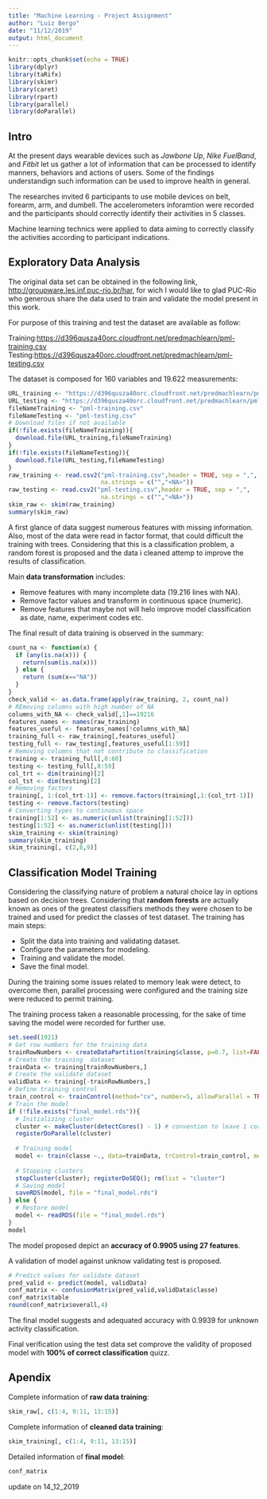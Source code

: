 ```yaml
---
title: "Machine Learning - Project Assignment"
author: "Luiz Bergo"
date: "11/12/2019"
output: html_document
---
```


```r
knitr::opts_chunk$set(echo = TRUE)
library(dplyr)
library(taRifx)
library(skimr)
library(caret)
library(rpart)
library(parallel)
library(doParallel)
```

## Intro

At the present days wearable devices such as *Jawbone Up*, *Nike FuelBand*, and *Fitbit* let us gather a lot of information that can be processed to identify manners, behaviors and actions of users. Some of the findings understandign such information can be used to improve health in general.  

The researches invited 6 participants to use mobile devices on belt, forearm, arm, and dumbell. The accelerometers inforamtion were recorded and the participants should correctly identify their activities in 5 classes.   

Machine learning technics were applied to data aiming to correctly classify the activities according to participant indications.


## Exploratory Data Analysis

The original data set can be obtained in the following link, <http://groupware.les.inf.puc-rio.br/har>, for wich I would like to glad PUC-Rio who generous share the data used to train and validate the model present in this work.  

For purpose of this training and test the dataset are available as follow: 

Training:<https://d396qusza40orc.cloudfront.net/predmachlearn/pml-training.csv>  
Testing:<https://d396qusza40orc.cloudfront.net/predmachlearn/pml-testing.csv>  



The dataset is composed for 160 variables and 19.622 measurements:  


```r
URL_training <- "https://d396qusza40orc.cloudfront.net/predmachlearn/pml-training.csv"
URL_testing <- "https://d396qusza40orc.cloudfront.net/predmachlearn/pml-testing.csv"
fileNameTraining <- "pml-training.csv"
fileNameTesting <- "pml-testing.csv"
# Download files if not available
if(!file.exists(fileNameTraining)){
  download.file(URL_training,fileNameTraining) 
}
if(!file.exists(fileNameTesting)){
  download.file(URL_testing,fileNameTesting)
}
raw_training <- read.csv2("pml-training.csv",header = TRUE, sep = ",", 
                          na.strings = c("","<NA>"))
raw_testing <- read.csv2("pml-testing.csv",header = TRUE, sep = ",", 
                          na.strings = c("","<NA>"))
skim_raw <- skim(raw_training)
summary(skim_raw)
```



A first glance of data suggest numerous features with missing information. Also, most of the data were read in factor format, that could difficult the training with trees. Considering that this is a classification problem, a random forest is proposed and the data i cleaned attemp to improve the results of classification.  

Main **data transformation** includes:  

- Remove features with many incomplete data (19.216 lines with NA).  
- Remove factor values and transform in continuous space (numeric).  
- Remove features that maybe not will helo improve model classification as date, name, experiment codes etc.  

The final result of data training is observed in the summary:


```r
count_na <- function(x) {
  if (any(is.na(x))) {
    return(sum(is.na(x)))
  } else {
    return (sum(x=="NA"))
  }
}
check_valid <- as.data.frame(apply(raw_training, 2, count_na))
# REmoving columns with high number of NA
columns_with_NA <- check_valid[,1]==19216
features_names <- names(raw_training)
features_useful <- features_names[!columns_with_NA]
training_full <- raw_training[,features_useful]
testing_full <- raw_testing[,features_useful[1:59]]
# Removing columns that not contribute to classification
training <- training_full[,8:60]
testing <- testing_full[,8:59]
col_trt <- dim(training)[2]
col_tst <- dim(testing)[2]
# Removing factors
training[, 1:(col_trt-1)] <- remove.factors(training[,1:(col_trt-1)])
testing <- remove.factors(testing)
# Converting types to continuous space
training[1:52] <- as.numeric(unlist(training[1:52]))
testing[1:52] <- as.numeric(unlist(testing[]))
skim_training <- skim(training)
summary(skim_training)
skim_training[, c(2,8,9)]
```



## Classification Model Training

Considering the classifying nature of problem a natural choice lay in options based on decision trees. Considering that **random forests** are actually known as ones of the greatest classifiers methods they were chosen to be trained and used for predict the classes of test dataset. The training has main steps:  

- Split the data into training and validating dataset.  
- Configure the parameters for modeling.
- Training and validate the model.
- Save the final model.

During the training some issues related to memory leak were detect, to overcome then, parallel processing were configured and the training size were reduced to permit training.

The training process taken a reasonable processing, for the sake of time saving the model were recorded for further use.


```r
set.seed(1921)
# Get row numbers for the training data
trainRowNumbers <- createDataPartition(training$classe, p=0.7, list=FALSE)
# Create the training  dataset
trainData <- training[trainRowNumbers,]
# Create the validate dataset
validData <- training[-trainRowNumbers,]
# Define training control
train_control <- trainControl(method="cv", number=5, allowParallel = TRUE)
# Train the model
if (!file.exists("final_model.rds")){
  # Initializing cluster
  cluster <- makeCluster(detectCores() - 1) # convention to leave 1 core for OS
  registerDoParallel(cluster)
  
  # Training model
  model <- train(classe ~., data=trainData, trControl=train_control, method="rf")
  
  # Stopping clusters
  stopCluster(cluster); registerDoSEQ(); rm(list = "cluster")
  # Saving model 
  saveRDS(model, file = "final_model.rds")
} else {
  # Restore model
  model <- readRDS(file = "final_model.rds")
}
model
```

The model proposed depict an **accuracy of 0.9905 using 27 features**.  

A validation of model against unknow validating test is proposed.

```r
# Predict values for validate dataset
pred_valid <- predict(model, validData)
conf_matrix <- confusionMatrix(pred_valid,validData$classe)
conf_matrix$table
round(conf_matrix$overall,4)
```

The final model suggests and adequated accuracy with 0.9939 for unknown activity classification.

Final verification using the test data set comprove the validity of proposed model with **100% of correct classification** quizz.






## Apendix

Complete information of **raw data training**:  

```r
skim_raw[, c(1:4, 9:11, 13:15)]
```

Complete information of **cleaned data training**:  

```r
skim_training[, c(1:4, 9:11, 13:15)]
```


Detailed information of **final model**:  

```r
conf_matrix
```

update on 14_12_2019